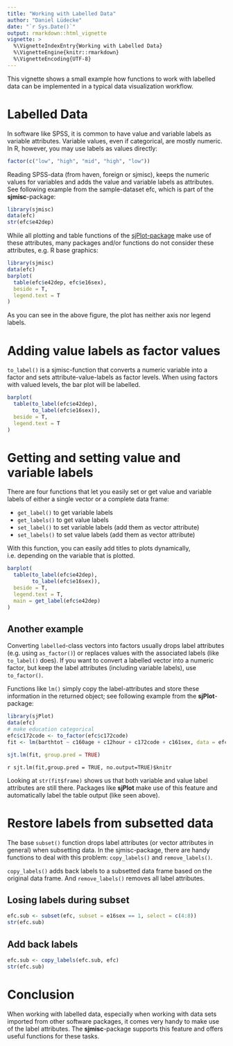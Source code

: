 ---
title: "Working with Labelled Data"
author: "Daniel Lüdecke"
date: "`r Sys.Date()`"
output: rmarkdown::html_vignette
vignette: >
  %\VignetteIndexEntry{Working with Labelled Data}
  %\VignetteEngine{knitr::rmarkdown}
  %\VignetteEncoding{UTF-8}
---

This vignette shows a small example how functions to work with labelled data can be implemented in a typical data visualization workflow.

# Labelled Data

In software like SPSS, it is common to have value and variable labels as variable attributes. Variable values, even if categorical, are mostly numeric. In R, however, you may use labels as values directly:

```{r}
factor(c("low", "high", "mid", "high", "low"))
```

Reading SPSS-data (from haven, foreign or sjmisc), keeps the numeric values for variables and adds the value and variable labels as attributes. See following example from the sample-dataset efc, which is part of the **sjmisc**-package:

```{r}
library(sjmisc)
data(efc)
str(efc$e42dep)
```

While all plotting and table functions of the [sjPlot-package](http://cran.r-project.org/web/packages/sjPlot/index.html) make use of these attributes, many packages and/or functions do not consider these attributes, e.g. R base graphics:

```{r warning=FALSE, fig.height=6, fig.width=7}
library(sjmisc)
data(efc)
barplot(
  table(efc$e42dep, efc$e16sex), 
  beside = T, 
  legend.text = T
)
```

As you can see in the above figure, the plot has neither axis nor legend labels.

# Adding value labels as factor values

`to_label()` is a sjmisc-function that converts a numeric variable into a factor and sets attribute-value-labels as factor levels. When using factors with valued levels, the bar plot will be labelled.

```{r warning=FALSE, fig.height=6, fig.width=7}
barplot(
  table(to_label(efc$e42dep),
        to_label(efc$e16sex)), 
  beside = T, 
  legend.text = T
)
```

# Getting and setting value and variable labels

There are four functions that let you easily set or get value and variable labels of either a single vector or a complete data frame:

  * `get_label()` to get variable labels
  * `get_labels()` to get value labels
  * `set_label()` to set variable labels (add them as vector attribute)
  * `set_labels()` to set value labels (add them as vector attribute)

With this function, you can easily add titles to plots dynamically, i.e. depending on the variable that is plotted.

```{r warning=FALSE, fig.height=6, fig.width=7}
barplot(
  table(to_label(efc$e42dep),
        to_label(efc$e16sex)), 
  beside = T, 
  legend.text = T,
  main = get_label(efc$e42dep)
)
```

## Another example

Converting `labelled`-class vectors into factors usually drops label attributes (e.g. using `as_factor()`) or replaces values with the associated labels (like `to_label()` does). If you want to convert a labelled vector into a numeric factor, but keep the label attributes (including variable labels), use `to_factor()`.

Functions like `lm()` simply copy the label-attributes and store these information in the returned object; see following example from the **sjPlot**-package:

```{r collapse=TRUE}
library(sjPlot)
data(efc)
# make education categorical
efc$c172code <- to_factor(efc$c172code)
fit <- lm(barthtot ~ c160age + c12hour + c172code + c161sex, data = efc)
```

```{r eval=FALSE, collapse=TRUE}
sjt.lm(fit, group.pred = TRUE)
```
`r sjt.lm(fit,group.pred = TRUE, no.output=TRUE)$knitr`

Looking at `str(fit$frame)` shows us that both variable and value label attributes are still there. Packages like **sjPlot** make use of this feature and automatically label the table output (like seen above).

# Restore labels from subsetted data

The base `subset()` function drops label attributes (or vector attributes in general) when subsetting data. In the sjmisc-package, there are handy functions to deal with this problem: `copy_labels()` and `remove_labels()`.

`copy_labels()` adds back labels to a subsetted data frame based on the original data frame. And `remove_labels()` removes all label attributes.


## Losing labels during subset

```{r}
efc.sub <- subset(efc, subset = e16sex == 1, select = c(4:8))
str(efc.sub)
```

## Add back labels

```{r, message=FALSE}
efc.sub <- copy_labels(efc.sub, efc)
str(efc.sub)
```

# Conclusion

When working with labelled data, especially when working with data sets imported from other software packages, it comes very handy to make use of the label attributes. The **sjmisc**-package supports this feature and offers useful functions for these tasks.
